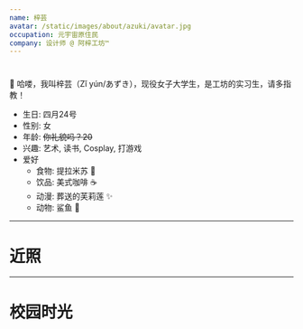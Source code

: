 ```yaml
---
name: 梓芸
avatar: /static/images/about/azuki/avatar.jpg
occupation: 元宇宙原住民
company: 设计师 @ 阿梓工坊™
---
```


#

💜 哈喽，我叫梓芸（Zǐ yún/あずき），现役女子大学生，是工坊的实习生，请多指教！

- 生日: 四月24号
- 性别: 女
- 年龄: <s>你礼貌吗？<s>20</s></s>
- 兴趣: 艺术, 读书, Cosplay, 打游戏
- 爱好
  - 食物: 提拉米苏 🍰
  - 饮品: 美式咖啡 ☕
  - 动漫: 葬送的芙莉莲 ✨
  - 动物: 鲨鱼 🦈

---

# 近照

<div className="flex grid grid-cols-2 gap-8">
  <Photo src="/static/gallary/art/ai/azuki/atAquarium.jpeg" width={700} height={1024} alt="" />
  <Photo src="/static/gallary/art/ai/azuki/atCaffe.jpeg" width={700} height={1024} alt="" />
  <Photo src="/static/gallary/art/ai/azuki/lend_a_hand.jpeg" width={700} height={1024} alt="" />
  <Photo src="/static/gallary/art/ai/azuki/closeup.jpeg" width={700} height={1024} alt="" />
  <Photo src="/static/gallary/art/ai/azuki/charming_smile.jpeg" width={700} height={1024} alt="" />
  <Photo src="/static/gallary/art/ai/azuki/purple_jacket.jpeg" width={700} height={1024} alt="" />
</div>

---

# 校园时光

<div className="flex grid grid-cols-2 gap-8">
  <Photo src="/static/gallary/art/ai/azuki/library.jpeg" width={700} height={1024} alt="" />
  <Photo src="/static/gallary/art/ai/azuki/library2.jpeg" width={700} height={1024} alt="" />
</div>
